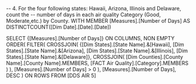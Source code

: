 -- 4. For the four following states: Hawaii, Arizona, Illinois and Delaware, count the
-- number of days in each air quality Category (Good, Moderate,etc.) by County.
WITH 
MEMBER [Measures].[Number of Days] AS
  DISTINCTCOUNT([Dim Date].[Date].[Date])

SELECT 
  {[Measures].[Number of Days]} ON COLUMNS,
  NON EMPTY 
  ORDER(
    FILTER(
      CROSSJOIN(
        {[Dim States].[State Name].&[Hawaii],
         [Dim States].[State Name].&[Arizona],
         [Dim States].[State Name].&[Illinois], 
         [Dim States].[State Name].&[Delaware]},
        CROSSJOIN(
          [Dim Counties].[County Name].[County Name].MEMBERS,
          [FACT Air Quality].[Category].MEMBERS
        )
      ),
      [Measures].[Number of Days] > 0
    ),
    [Measures].[Number of Days], DESC
  ) ON ROWS
FROM [DDS AIR 5]
